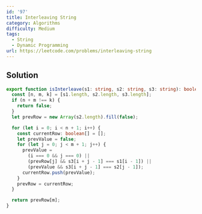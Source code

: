 ```yaml
---
id: '97'
title: Interleaving String
category: Algorithms
difficulty: Medium
tags:
  - String
  - Dynamic Programming
url: https://leetcode.com/problems/interleaving-string
---
```


## Solution

```typescript filename="solution.ts" copy
export function isInterleave(s1: string, s2: string, s3: string): boolean {
  const [n, m, k] = [s1.length, s2.length, s3.length];
  if (n + m !== k) {
    return false;
  }
  let prevRow = new Array(s2.length).fill(false);

  for (let i = 0; i < n + 1; i++) {
    const currentRow: boolean[] = [];
    let prevValue = false;
    for (let j = 0; j < m + 1; j++) {
      prevValue =
        (i === 0 && j === 0) ||
        (prevRow[j] && s3[i + j - 1] === s1[i - 1]) ||
        (prevValue && s3[i + j - 1] === s2[j - 1]);
      currentRow.push(prevValue);
    }
    prevRow = currentRow;
  }

  return prevRow[m];
}
```
